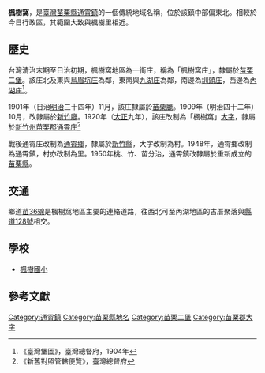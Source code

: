 {{noteTA　
|1 = zh-cn:庄; zh-hk:庄; zh-tw:庄;
}}
'''楓樹窩'''，是[[臺灣|臺灣]][[苗栗縣|苗栗縣]][[通霄鎮|通霄鎮]]的一個傳統地域名稱，位於該鎮中部偏東北。相較於今日行政區，其範圍大致與楓樹里相近。

==歷史==
台灣清治末期至日治初期，楓樹窩地區為一街庄，稱為「楓樹窩庄」，隸屬於[[苗栗二堡|苗栗二堡]]。該庄北及東與[[烏眉坑庄|烏眉坑庄]]為鄰，東南與[[九湖庄|九湖庄]]為鄰，南邊為[[圳頭_(苗栗縣)|圳頭庄]]，西邊為[[內湖_(苗栗縣)|內湖庄]]<ref>《臺灣堡圖》，臺灣總督府，1904年</ref>。

1901年（日治[[明治|明治]]三十四年）11月，該庄隸屬於[[苗栗廳|苗栗廳]]。1909年（明治四十二年）10月，改隸屬於[[新竹廳|新竹廳]]。1920年（[[大正|大正]]九年），該庄改制為「楓樹窩」[[大字|大字]]，隸屬於[[新竹州|新竹州]][[苗栗郡|苗栗郡]][[通霄庄|通霄庄]]<ref>《新舊對照管轄便覽》，臺灣總督府</ref>

戰後通霄庄改制為[[通霄鄉|通霄鄉]]，隸屬於[[新竹縣|新竹縣]]，大字改制為村。1948年，通霄鄉改制為通霄鎮，村亦改制為里。1950年桃、竹、苗分治，通霄鎮改隸屬於重新成立的[[苗栗縣|苗栗縣]]。

==交通==
鄉道[[苗36線|苗36線]]是楓樹窩地區主要的連絡道路，往西北可至內湖地區的古厝聚落與[[縣道128號|縣道128號]]相交。

==學校==
*[[楓樹國小|楓樹國小]]

==參考文獻==
{{reflist}}

{{苗栗郡}}

[[Category:通霄鎮|Category:通霄鎮]]
[[Category:苗栗縣地名|Category:苗栗縣地名]]
[[Category:苗栗二堡|Category:苗栗二堡]]
[[Category:苗栗郡大字|Category:苗栗郡大字]]